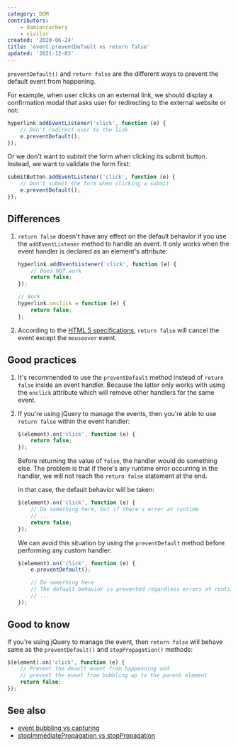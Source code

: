 ```yaml
---
category: DOM
contributors:
    - damiencarbery
    - vivilor
created: '2020-06-24'
title: 'event.preventDefault vs return false'
updated: '2021-12-03'
---
```


`preventDefault()` and `return false` are the different ways to prevent the default event from happening.

For example, when user clicks on an external link, we should display a confirmation modal that asks user for redirecting to the external website or not:

```js
hyperlink.addEventListener('click', function (e) {
    // Don't redirect user to the link
    e.preventDefault();
});
```

Or we don't want to submit the form when clicking its submit button. Instead, we want to validate the form first:

```js
submitButton.addEventListener('click', function (e) {
    // Don't submit the form when clicking a submit
    e.preventDefault();
});
```

## Differences

1. `return false` doesn't have any effect on the default behavior if you use the `addEventListener` method to handle an event.
   It only works when the event handler is declared as an element's attribute:

    ```js
    hyperlink.addEventListener('click', function (e) {
        // Does NOT work
        return false;
    });

    // Work
    hyperlink.onclick = function (e) {
        return false;
    };
    ```

2. According to the [HTML 5 specifications](https://www.w3.org/TR/2017/REC-html52-20171214/webappapis.html#the-event-handler-processing-algorithm), `return false` will cancel the event except the `mouseover` event.

## Good practices

1. It's recommended to use the `preventDefault` method instead of `return false` inside an event handler.
   Because the latter only works with using the `onclick` attribute which will remove other handlers for the same event.

2. If you're using jQuery to manage the events, then you're able to use `return false` within the event handler:

    ```js
    $(element).on('click', function (e) {
        return false;
    });
    ```

    Before returning the value of `false`, the handler would do something else. The problem is that if there's any runtime error occurring in the handler, we will not reach the `return false` statement at the end.

    In that case, the default behavior will be taken:

    ```js
    $(element).on('click', function (e) {
        // Do something here, but if there's error at runtime
        // ...
        return false;
    });
    ```

    We can avoid this situation by using the `preventDefault` method before performing any custom handler:

    ```js
    $(element).on('click', function (e) {
        e.preventDefault();

        // Do something here
        // The default behavior is prevented regardless errors at runtime
        // ...
    });
    ```

## Good to know

If you're using jQuery to manage the event, then `return false` will behave same as the `preventDefault()` and `stopPropagation()` methods:

```js
$(element).on('click', function (e) {
    // Prevent the deault event from happenning and
    // prevent the event from bubbling up to the parent element
    return false;
});
```

## See also

-   [event bubbling vs capturing](https://phuoc.ng/collection/this-vs-that/event-bubbling-vs-capturing/)
-   [stopImmediatePropagation vs stopPropagation](https://phuoc.ng/collection/this-vs-that/stop-immediate-propagation-vs-stop-propagation/)
